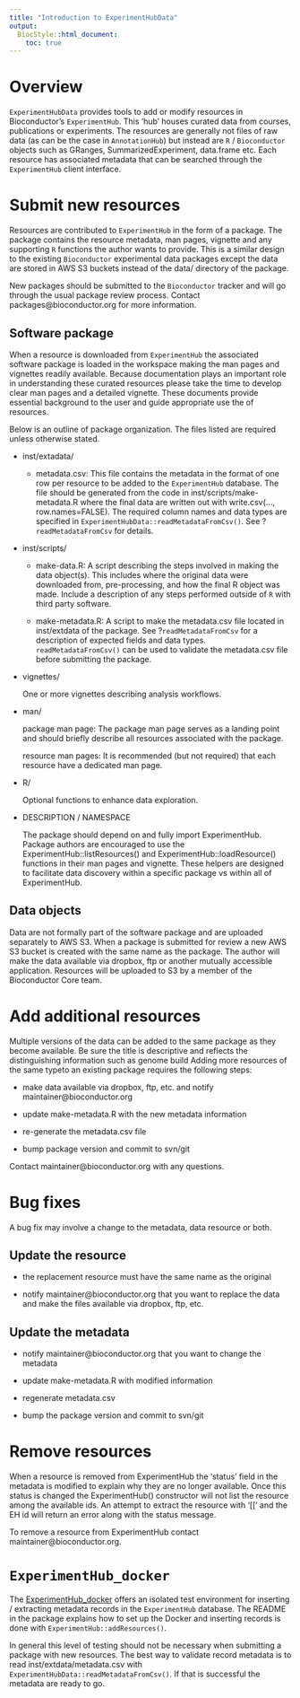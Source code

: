 ```yaml
---
title: "Introduction to ExperimentHubData"
output:
  BiocStyle::html_document:
    toc: true
---
```

<!--
%% \VignetteEngine{knitr::rmarkdown}
%\VignetteIndexEntry{Introduction to ExperimentHubData}
-->


# Overview

`ExperimentHubData` provides tools to add or modify resources in 
Bioconductor's `ExperimentHub`. This 'hub' houses curated data from courses,
publications or experiments.  The resources are generally not files of raw data 
(as can be the case in `AnnotationHub`) but instead are `R` / `Bioconductor` 
objects such as GRanges, SummarizedExperiment, data.frame etc.  Each resource 
has associated metadata that can be searched through the `ExperimentHub` client interface.

# Submit new resources

Resources are contributed to `ExperimentHub` in the form of a package.  The
package contains the resource metadata, man pages, vignette and any supporting
`R` functions the author wants to provide.  This is a similar design to the
existing `Bioconductor` experimental data packages except the data are
stored in AWS S3 buckets instead of the data/ directory of the package.

New packages should be submitted to the `Bioconductor` tracker and will
go through the usual package review process. Contact packages@bioconductor.org 
for more information.

## Software package

When a resource is downloaded from `ExperimentHub` the associated software
package is loaded in the workspace making the man pages and vignettes readily
available. Because documentation plays an important role in understanding these
curated resources please take the time to develop clear man pages and a
detailed vignette. These documents provide essential background to the user and
guide appropriate use the of resources.

Below is an outline of package organization. The files listed are required
unless otherwise stated. 

* inst/extadata/
    - metadata.csv: 
    This file contains the metadata in the format of one row per resource
    to be added to the `ExperimentHub` database. The file should be generated
    from the code in inst/scripts/make-metadata.R where the final data are
    written out with write.csv(..., row.names=FALSE). The required column 
    names and data types are specified in 
    `ExperimentHubData::readMetadataFromCsv()`. See ?`readMetadataFromCsv` for 
    details.

* inst/scripts/
    - make-data.R: 
    A script describing the steps involved in making the data object(s). This
    includes where the original data were downloaded from, pre-processing,
    and how the final R object was made. Include a description of any
    steps performed outside of `R` with third party software.

    - make-metadata.R: 
    A script to make the metadata.csv file located in inst/extdata of the 
    package. See ?`readMetadataFromCsv` for a description of expected fields 
    and data types.  `readMetadataFromCsv()` can be used to validate the 
    metadata.csv file before submitting the package.

* vignettes/

    One or more vignettes describing analysis workflows. 

* man/

    package man page: 
    The package man page serves as a landing point and should briefly describe
    all resources associated with the package. 
 
    resource man pages: 
    It is recommended (but not required) that each resource have a dedicated 
    man page.

* R/

    Optional functions to enhance data exploration.

* DESCRIPTION / NAMESPACE

    The package should depend on and fully import ExperimentHub.
    Package authors are encouraged to use the ExperimentHub::listResources() and 
    ExperimentHub::loadResource() functions in their man pages and vignette.
    These helpers are designed to facilitate data discovery within a specific
    package vs within all of ExperimentHub.


## Data objects

Data are not formally part of the software package and are uploaded separately
to AWS S3. When a package is submitted for review a new AWS S3 bucket is
created with the same name as the package. The author will make the data
available via dropbox, ftp or another mutually accessible application.
Resources will be uploaded to S3 by a member of the Bioconductor Core team.


# Add additional resources

Multiple versions of the data can be added to the same package as they
become available. Be sure the title is descriptive and reflects the
distinguishing information such as genome build Adding more resources of the same typeto an existing package requires the following steps:

* make data available via dropbox, ftp, etc. and notify 
  maintainer@bioconductor.org

* update make-metadata.R with the new metadata information

* re-generate the metadata.csv file

* bump package version and commit to svn/git

Contact maintainer@bioconductor.org with any questions.

# Bug fixes 

A bug fix may involve a change to the metadata, data resource or both.

## Update the resource 

* the replacement resource must have the same name as the original

* notify maintainer@bioconductor.org that you want to replace the data
  and make the files available via dropbox, ftp, etc. 

## Update the metadata

* notify maintainer@bioconductor.org that you want to change the metadata

* update make-metadata.R with modified information

* regenerate metadata.csv

* bump the package version and commit to svn/git

# Remove resources

When a resource is removed from ExperimentHub the 'status' field in the 
metadata is modified to explain why they are no longer available. Once
this status is changed the ExperimentHub() constructor will not list the 
resource among the available ids. An attempt to extract the resource with 
'[[' and the EH id will return an error along with the status message.

To remove a resource from ExperimentHub contact maintainer@bioconductor.org.

# `ExperimentHub_docker`

The [ExperimentHub_docker](https://github.com/Bioconductor/ExperimentHub_docker)
offers an isolated test environment for inserting / extracting metadata records
in the `ExperimentHub` database. The README in the package explains how to
set up the Docker and inserting records is done with
`ExperimentHub::addResources()`.

In general this level of testing should not be necessary when submitting
a package with new resources. The best way to validate record metadata is to 
read inst/extdata/metadata.csv with `ExperimentHubData::readMetadataFromCsv()`.
If that is successful the metadata are ready to go.
